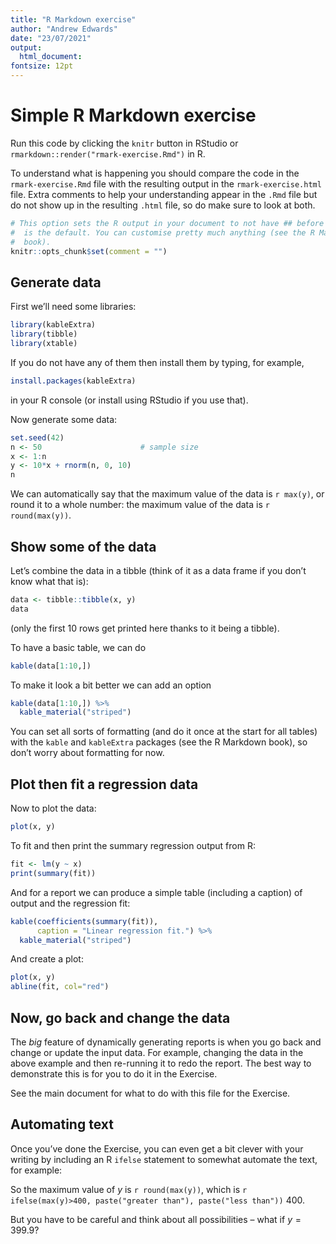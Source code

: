 ```yaml
---
title: "R Markdown exercise"
author: "Andrew Edwards"
date: "23/07/2021"
output:
  html_document:
fontsize: 12pt
---
```


<!-- rmark-exercise.Rmd - R Markdown code for the R Markdown exercise. The "<--"
     is how you start and end a comment (it is the .html format for comments).
-->

# Simple R Markdown exercise
<!-- The # here is R Markdown for 'Section Heading' -->

Run this code by clicking the `knitr` button in RStudio or
`rmarkdown::render("rmark-exercise.Rmd")` in R.

To understand what is happening you should compare the code in the
`rmark-exercise.Rmd` file with the resulting output in the `rmark-exercise.html`
file. Extra comments to help your understanding appear in the `.Rmd` file but do
not show up in the resulting `.html` file, so do make sure to look at both.

<!-- This is how you do a "chunk" of R code, and call it "setup": -->
```r
# This option sets the R output in your document to not have ## before it, which
#  is the default. You can customise pretty much anything (see the R Markdown
#  book).
knitr::opts_chunk$set(comment = "")
```

<!-- Note that because the above chunk is R code, the `# This option...` represents a
comment because of the `#`. Your text editor should hopefully colour code this file so you can
distinguish R Markdown headings and R comments.

And, yes, "chunk" is the technical name for these chunks of code.
-->

## Generate data

First we'll need some libraries:
```r
library(kableExtra)
library(tibble)
library(xtable)
```

If you do not have any of them then install them by typing, for example,
```r
install.packages(kableExtra)
```
in your R console (or install using RStudio if you use that).

Now generate some data:
```r
set.seed(42)
n <- 50                      # sample size
x <- 1:n
y <- 10*x + rnorm(n, 0, 10)
n
```

We can automatically say that the maximum value of the data is `r max(y)`, or round it to a
whole number: the maximum value of the data is `r round(max(y))`.
<!-- The ` r` at
     the start of each of these tells R Markdown to evaluate the remaining code in
     R. You use this for short bits of code that you want within sentences, and use
     chunks for larger bits of code.
	 The earlier chunk containing ` install.packages(kableExtra)` is not
     automatically run because of the `eval=FALSE` option at the start of the
     chunk - scroll up to take a look.
-->

## Show some of the data

Let's combine the data in a tibble (think of it as a data frame if you don't
know what that is):
```r
data <- tibble::tibble(x, y)
data
```
(only the first 10 rows get printed here thanks to it being a tibble).

To have a basic table, we can do
```r
kable(data[1:10,])
```

To make it look a bit better we can add an option
```r
kable(data[1:10,]) %>%
  kable_material("striped")
```

You can set all sorts of formatting (and do it once at the start for all
tables) with the `kable` and `kableExtra` packages (see the R Markdown book), so
don't worry about formatting for now.

## Plot then fit a regression data

Now to plot the data:

```r
plot(x, y)
```

To fit and then print the summary regression output from R:

```r
fit <- lm(y ~ x)
print(summary(fit))
```

And for a report we can produce a simple table (including a caption) of output and the regression fit:

```r
kable(coefficients(summary(fit)),
      caption = "Linear regression fit.") %>%
  kable_material("striped")
```

And create a plot:
```r
plot(x, y)
abline(fit, col="red")
```

## Now, go back and change the data

The *big* feature of dynamically generating reports is when you go back and
change or update the input data. For example, changing the data in the above
example and then re-running it to redo the report. The best way to demonstrate
this is for you to do it in the Exercise.

See the main document for what to do with this file for the Exercise.

## Automating text

Once you've done the Exercise, you can even get a bit clever with your writing
by including an R `ifelse` statement to somewhat automate the text, for example:

So the maximum value of $y$ is `r round(max(y))`, which is
`r ifelse(max(y)>400, paste("greater than"), paste("less than"))` 400.

But you have to be careful and think about all possibilities -- what if
$y=399.9$?
